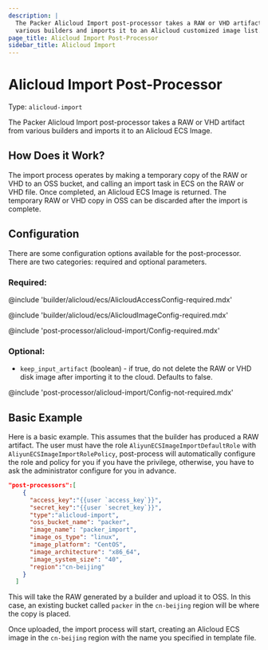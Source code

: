 ```yaml
---
description: |
  The Packer Alicloud Import post-processor takes a RAW or VHD artifact from
  various builders and imports it to an Alicloud customized image list.
page_title: Alicloud Import Post-Processor
sidebar_title: Alicloud Import
---
```


# Alicloud Import Post-Processor

Type: `alicloud-import`

The Packer Alicloud Import post-processor takes a RAW or VHD artifact from
various builders and imports it to an Alicloud ECS Image.

## How Does it Work?

The import process operates by making a temporary copy of the RAW or VHD to an
OSS bucket, and calling an import task in ECS on the RAW or VHD file. Once
completed, an Alicloud ECS Image is returned. The temporary RAW or VHD copy in
OSS can be discarded after the import is complete.

## Configuration

There are some configuration options available for the post-processor. There
are two categories: required and optional parameters.

### Required:

@include 'builder/alicloud/ecs/AlicloudAccessConfig-required.mdx'

@include 'builder/alicloud/ecs/AlicloudImageConfig-required.mdx'

@include 'post-processor/alicloud-import/Config-required.mdx'

### Optional:

- `keep_input_artifact` (boolean) - if true, do not delete the RAW or VHD
  disk image after importing it to the cloud. Defaults to false.

@include 'post-processor/alicloud-import/Config-not-required.mdx'

## Basic Example

Here is a basic example. This assumes that the builder has produced a RAW
artifact. The user must have the role `AliyunECSImageImportDefaultRole` with
`AliyunECSImageImportRolePolicy`, post-process will automatically configure the
role and policy for you if you have the privilege, otherwise, you have to ask
the administrator configure for you in advance.

```json
"post-processors":[
    {
      "access_key":"{{user `access_key`}}",
      "secret_key":"{{user `secret_key`}}",
      "type":"alicloud-import",
      "oss_bucket_name": "packer",
      "image_name": "packer_import",
      "image_os_type": "linux",
      "image_platform": "CentOS",
      "image_architecture": "x86_64",
      "image_system_size": "40",
      "region":"cn-beijing"
    }
  ]
```

This will take the RAW generated by a builder and upload it to OSS. In this
case, an existing bucket called `packer` in the `cn-beijing` region will be
where the copy is placed.

Once uploaded, the import process will start, creating an Alicloud ECS image in
the `cn-beijing` region with the name you specified in template file.
